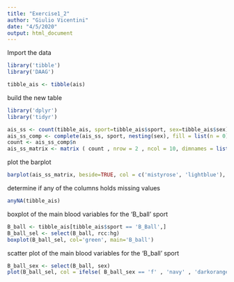 ```yaml
---
title: "Exercise1_2"
author: "Giulio Vicentini"
date: "4/5/2020"
output: html_document
---
```


Import the data
```r
library('tibble')
library('DAAG')

tibble_ais <- tibble(ais)
```

build the new table
```r
library('dplyr')
library('tidyr')

ais_ss <- count(tibble_ais, sport=tibble_ais$sport, sex=tibble_ais$sex)
ais_ss_comp <- complete(ais_ss, sport, nesting(sex), fill = list(n = 0))
count <- ais_ss_comp$n
ais_ss_matrix <- matrix ( count , nrow = 2 , ncol = 10, dimnames = list(levels(ais_ss$sex), levels(ais_ss$sport)))
```

plot the barplot
```r
barplot(ais_ss_matrix, beside=TRUE, col = c('mistyrose', 'lightblue'), ylim=c(0,25), legend = c('f', 'm'))
```

determine if any of the columns holds missing values
```r
anyNA(tibble_ais)
```

boxplot of the main blood variables for the 'B_ball' sport
```r
B_ball <- tibble_ais[tibble_ais$sport == 'B_Ball',]
B_ball_sel <- select(B_ball, rcc:hg)
boxplot(B_ball_sel, col='green', main='B_ball')
```

scatter plot of the main blood variables for the 'B_ball' sport
```r
B_ball_sex <- select(B_ball, sex)
plot(B_ball_sel, col = ifelse( B_ball_sex == 'f' , 'navy' , 'darkorange'), pch = ifelse(B_ball_sex=='f', 21, 25), main='B_ball')
```

